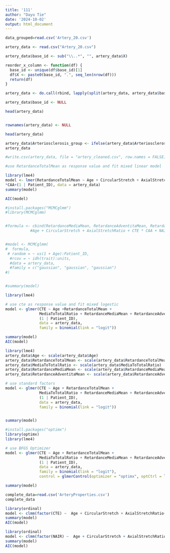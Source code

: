 ---
title: '111'
author: "Dayu Tie"
date: '2024-10-02'
output: html_document
---
```{r}
data_grouped=read.csv('Artery_20.csv')
```

```{r}
artery_data <- read.csv("Artery_20.csv")

artery_data$base_id <- sub("\\..*", "", artery_data$X)

reorder_x_column <- function(df) {
  base_id <- unique(df$base_id)[1] 
  df$X <- paste0(base_id, ".", seq_len(nrow(df))) 
  return(df)
}

artery_data <- do.call(rbind, lapply(split(artery_data, artery_data$base_id), reorder_x_column))

artery_data$base_id <- NULL

head(artery_data)



```

```{r}

rownames(artery_data) <- NULL

head(artery_data)

```

```{r}
artery_data$Arteriosclerosis_group <- ifelse(artery_data$Arteriosclerosis_group == 0, "Arteriosclerosis=0", "Arteriosclerosis=1,2,3")
artery_data
```

```{r}
#write.csv(artery_data, file = "artery_cleaned.csv", row.names = FALSE)
```


```{r}
#use RetardanceTotalMean as response value and fit mixed linear model

library(lme4)
model <- lmer(RetardanceTotalMean ~ Age + CircularStretch + AxialStretchRatio+CTE*CAA+NAIR
*CAA+(1 | Patient_ID), data = artery_data)
summary(model)

AIC(model)
```

```{r}

#install.packages("MCMCglmm")
#library(MCMCglmm)


#formula <- cbind(RetardanceMediaMean, RetardanceAdventitaMean, RetardanceTotalMean) ~ 
           #Age + CircularStretch + AxialStretchRatio + CTE * CAA + NAIR * CAA


#model <- MCMCglmm(
#  formula, 
 # random = ~ us(1 + Age):Patient_ID, 
  #rcov = ~ idh(trait):units, 
  #data = artery_data, 
  #family = c("gaussian", "gaussian", "gaussian")
#)


#summary(model)


```




```{r}
library(lme4)

# use cte as response value and fit mixed logestic 
model <- glmer(CTE ~ Age +RetardanceTotalMean + 
               MediaToTotalRatio + RetardanceMediaMean + RetardanceAdventitaMean + 
               (1 | Patient_ID), 
               data = artery_data, 
               family = binomial(link = "logit"))

summary(model)
AIC(model)
```


```{r}
library(lme4)
artery_data$Age <- scale(artery_data$Age)
artery_data$RetardanceTotalMean <- scale(artery_data$RetardanceTotalMean)
artery_data$MediaToTotalRatio <- scale(artery_data$MediaToTotalRatio)
artery_data$RetardanceMediaMean <- scale(artery_data$RetardanceMediaMean)
artery_data$RetardanceAdventitaMean <- scale(artery_data$RetardanceAdventitaMean)

# use standard factors
model <- glmer(CTE ~ Age + RetardanceTotalMean + 
               MediaToTotalRatio + RetardanceMediaMean + RetardanceAdventitaMean + 
               (1 | Patient_ID), 
               data = artery_data, 
               family = binomial(link = "logit"))


summary(model)

```

```{r}

#install.packages("optimx")
library(optimx)
library(lme4)

# use BFGS Optimizer
model <- glmer(CTE ~ Age + RetardanceTotalMean + 
               MediaToTotalRatio + RetardanceMediaMean + RetardanceAdventitaMean + 
               (1 | Patient_ID), 
               data = artery_data, 
               family = binomial(link = "logit"),
               control = glmerControl(optimizer = "optimx", optCtrl = list(method = "BFGS")))

summary(model)

```





```{r}
complete_data=read.csv('ArteryProperties.csv')
complete_data
```

```{r}
library(ordinal)
model <- clmm(factor(CTE) ~  Age + CircularStretch + AxialStretchRatio+RetardanceTotalMean+MediaToTotalRatio+RetardanceMediaMean+RetardanceAdventitaMean+(1 | Number), data = complete_data)
summary(model)
AIC(model)
```

```{r}
library(ordinal)
model <- clmm(factor(NAIR) ~  Age + CircularStretch + AxialStretchRatio+RetardanceTotalMean+MediaToTotalRatio+RetardanceMediaMean      +RetardanceAdventitaMean+(1 | Number), data = complete_data)
summary(model)
AIC(model)
```



